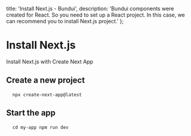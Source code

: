   title: 'Install Next.js - Bundui',
  description:
    'Bundui components were created for React. So you need to set up a React project. In this case, we can recommend you to install Next.js project.'
};

# Install Next.js

Install Next.js with Create Next App

## Create a new project

<pre>
  <code>npx create-next-app@latest</code>
</pre>

## Start the app

<pre>
  <code>cd my-app npm run dev</code>
</pre>

